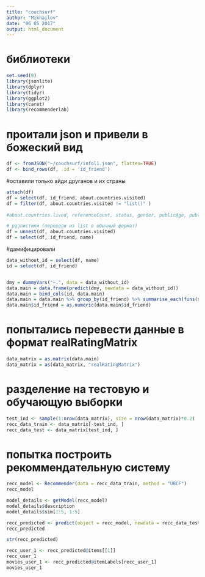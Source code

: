 ```yaml
---
title: "couchsurf"
author: "Mikhailov"
date: "06 05 2017"
output: html_document
---
```


# библиотеки
```r
set.seed(9)
library(jsonlite)
library(dplyr)
library(tidyr)
library(ggplot2)
library(caret)
library(recommenderlab)
```

# проитали json и привели в божеский вид
```r
df <- fromJSON("~/couchsurf/infol1.json", flatten=TRUE)
df <- bind_rows(df, .id = 'id_friend')
```

#оставили только айди друганов и их страны
```r
attach(df)
df = select(df, id_friend, about.countries.visited)
df = filter(df, about.countries.visited != "list()" )
      
#about.countries.lived, referenceCount, status, gender, publicAge, publicName, publicAddress.description)

# разлистили (перевели из list в обычный формат)
df = unnest(df, about.countries.visited)
df = select(df, id_friend, name)
```

#дамифицировали
```r
data_without_id = select(df, name)
id = select(df, id_friend)


dmy = dummyVars("~.", data = data_without_id)
data.main = data.frame(predict(dmy, newdata = data_without_id))
data.main = bind_cols(id, data.main)
data.main = data.main %>% group_by(id_friend) %>% summarise_each(funs(sum))
data.main$id_friend = as.numeric(data.main$id_friend)
```

# попытались перевести данные в формат realRatingMatrix
```r
data_matrix = as.matrix(data.main)
data_matrix = as(data_matrix, "realRatingMatrix")
```

# разделение на тестовую и обучающую выборки
```r
test_ind <- sample(1:nrow(data_matrix), size = nrow(data_matrix)*0.2)
recc_data_train <- data_matrix[-test_ind, ]
recc_data_test <- data_matrix[test_ind, ]
```

# попытка построить рекоммендательную систему
```r
recc_model <- Recommender(data = recc_data_train, method = "UBCF")
recc_model

model_details <- getModel(recc_model)
model_details$description
model_details$sim[1:5, 1:5]

recc_predicted <- predict(object = recc_model, newdata = recc_data_test, n = 6)
recc_predicted

str(recc_predicted)

recc_user_1 <- recc_predicted@items[[1]]
recc_user_1
movies_user_1 <- recc_predicted@itemLabels[recc_user_1]
movies_user_1
```

